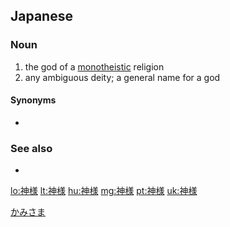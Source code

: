 ==Japanese==
{{ja-kanjitab|かみ|さま|yomi=kun}}

===Noun===
{{ja-noun|かみさま}}

# the god of a [[monotheistic]] religion
# any ambiguous deity; a general name for a god

====Synonyms====
* {{ja-r|神|かみ}}

===See also===
* {{ja-r|仏様|ほとけさま}}

[[Category:ja:God|かみさま]]

[[lo:神様]]
[[lt:神様]]
[[hu:神様]]
[[mg:神様]]
[[pt:神様]]
[[uk:神様]]